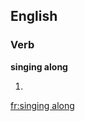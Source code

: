 ==English==

===Verb===
'''singing along'''

# {{present participle of|sing along}}

[[fr:singing along]]